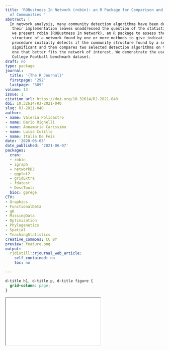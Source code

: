 ```yaml
---
title: 'ROBustness In Network (robin): an R Package for Comparison and Validation
  of Communities '
abstract: |
  In network analysis, many community detection algorithms have been developed. However,
   their implementation leaves unaddressed the question of the statistical validation of the results. Here,
   we present robin (ROBustness In Network), an R package to assess the robustness of the community
   structure of a network found by one or more methods to give indications about their reliability. The
   procedure initially detects if the community structure found by a set of algorithms is statistically
   significant and then compares two selected detection algorithms on the same graph to choose the
   one that better fits the network of interest. We demonstrate the use of our package on the American
   College Football benchmark dataset.
draft: no
type: package
journal:
  title: '{The R Journal}'
  firstpage: '292'
  lastpage: '309'
volume: 13
issue: 1
citation_url: https://doi.org/10.32614/RJ-2021-040
doi: 10.32614/RJ-2021-040
slug: RJ-2021-040
author:
- name: Valeria Policastro
- name: Dario Righelli
- name: Annamaria Carissimo
- name: Luisa Cutillo
- name: Italia De Feis
date: '2020-06-03'
date_published: '2021-06-07'
packages:
  cran:
  - robin
  - igraph
  - networkD3
  - ggplot2
  - gridExtra
  - fdatest
  - DescTools
  bioc: gprege
CTV:
- Graphics
- FunctionalData
- gR
- MissingData
- Optimization
- Phylogenetics
- Spatial
- TeachingStatistics
creative_commons: CC BY
preview: feature.png
output:
  rjdistill::rjournal_web_article:
    self_contained: no
    toc: no

---
```


```css
d-title h1, d-title p, d-title figure {
  grid-column: page;
}
```

<div class="l-page">
  <object data="RJ-2021-040.pdf" type="application/pdf" style="height:955px;width:100%">
    <iframe src="RJ-2021-040.pdf"></iframe>
  </object>
</div>
